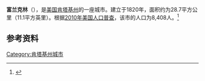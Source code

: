{{Infobox City 
|chinese_name = 富兰克林
|official_name = Franklin
|image_flag = 
|image_seal = 
|image_skyline = 
|image_map = KYMap-doton-Franklin.PNG
|map_caption =
|subdivision_type = [[國家|國家]]
|subdivision_name = {{USA}}
|leader_title = 
|leader_name = 
|subdivision_type1 = [[美國行政區劃|州]]
|subdivision_name1 = [[肯塔基州|肯塔基州]]
|subdivision_type2 = [[肯塔基州行政区划|郡]]
|subdivision_name2 = [[辛普森縣_(肯塔基州)|辛普森郡]]
|found_title            = 正式立市
|found_date             = 1820年
|area_total = 28.7
|area_land = 
|area_water = 
|population_as_of = 2010
|population_total = 8,408
|population_density = 
|timezone = 
|utc_offset = 
|timezone_DST = 
|utc_offset_DST = 
}}

'''富兰克林'''（{{lang-en|'''Franklin'''}}），是[[美国|美国]][[肯塔基州|肯塔基州]]的一座城市。建立于1820年，面积约为28.7平方公里（11.1平方英里）。根据[[2010年美国人口普查|2010年美国人口普查]]，该市的人口为8,408人。<ref name=census>{{cite web |url = http://www.census.gov/prod/www/abs/decennial/ |title = Census of Population and Housing |publisher = U.S. Census Bureau |accessdate = November 18, 2011 |archive-url = https://web.archive.org/web/20060208103743/http://www.census.gov/prod/www/abs/decennial/ |archive-date = 2006-02-08 |dead-url = yes }}</ref>

== 参考资料 ==
{{reflist}}

[[Category:肯塔基州城市|Category:肯塔基州城市]]


{{Kentucky-stub}}